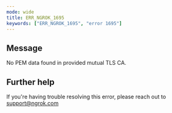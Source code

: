 ```yaml
---
mode: wide
title: ERR_NGROK_1695
keywords: ["ERR_NGROK_1695", "error 1695"]
---
```


## Message

No PEM data found in provided mutual TLS CA.

## Further help

If you're having trouble resolving this error, please reach out to [support@ngrok.com](mailto:support@ngrok.com?subject=Help%20with%20ERR_NGROK_1695)
